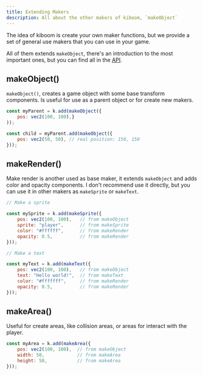 ```yaml
---
title: Extending Makers
description: All about the other makers of kiboom, `makeObject`
---
```


The idea of kiboom is create your own maker functions, but we provide a set of
general use makers that you can use in your game. 

All of them extends `makeObject`, there's an introduction to the most important 
ones, but you can find all in the [API](https://ref.kiboom.lajbel.com/).

## makeObject()

`makeObject()`, creates a game object with some base transform 
components. Is useful for use as a parent object or for create new makers.

```js
const myParent = k.add(makeObject({
    pos: vec2(100, 100),}
));

const child = myParent.add(makeObject({
    pos: vec2(50, 50), // real position: 150, 150
}));
```

## makeRender()

Make render is another used as base maker, it extends `makeObject` and adds color
and opacity components. I don't recommend use it directly, but you can use it
in other makers as `makeSprite` or `makeText`.

```js
// Make a sprite

const mySprite = k.add(makeSprite({
    pos: vec2(100, 100),   // from makeObject
    sprite: "player",      // from makeSprite
    color: "#ffffff",      // from makeRender
    opacity: 0.5,          // from makeRender
}));

// Make a text

const myText = k.add(makeText({
    pos: vec2(100, 100),   // from makeObject
    text: "Hello world!",  // from makeText
    color: "#fffffff",     // from makeRender
    opacity: 0.5,          // from makeRender
}));
```

## makeArea()

Useful for create areas, like collision areas, or areas for interact with the player.

```js
const myArea = k.add(makeArea({
    pos: vec2(100, 100),  // from makeObject
    width: 50,            // from makeArea
    height: 50,           // from makeArea
}));
```